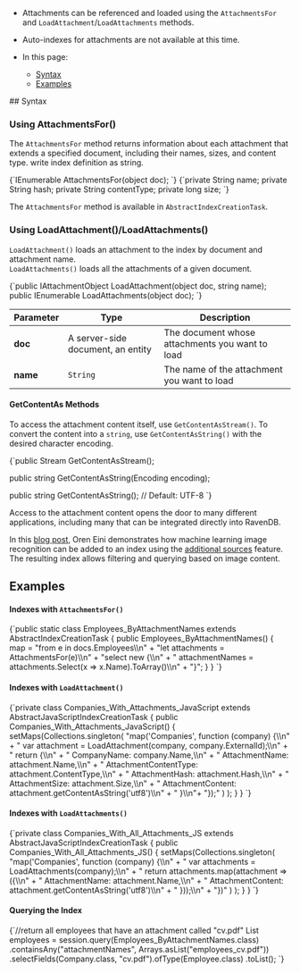 
<Admonition type="note" title="">

* Attachments can be referenced and loaded using the `AttachmentsFor` and 
`LoadAttachment`/`LoadAttachments` methods.  

* Auto-indexes for attachments are not available at this time.  

* In this page:  
  * [Syntax](../../document-extensions/attachments/indexing.mdx#syntax)  
  * [Examples](../../document-extensions/attachments/indexing.mdx#examples)  

</Admonition>
## Syntax

### Using AttachmentsFor()

The `AttachmentsFor` method returns information about each attachment that extends 
a specified document, including their names, sizes, and content type. write index definition as string.

<Tabs groupId='languageSyntax'>
<TabItem value="Method" label="Method">
<CodeBlock language="java">
{`IEnumerable<AttachmentName> AttachmentsFor(object doc);
`}
</CodeBlock>
</TabItem>
<TabItem value="AttachmentName" label="AttachmentName">
<CodeBlock language="java">
{`private String name;
private String hash;
private String contentType;
private long size;
`}
</CodeBlock>
</TabItem>
</Tabs>

The `AttachmentsFor` method is available in `AbstractIndexCreationTask`.

### Using LoadAttachment()/LoadAttachments()

`LoadAttachment()` loads an attachment to the index by document and attachment name.  
`LoadAttachments()` loads all the attachments of a given document.  

<TabItem value="syntax_2" label="syntax_2">
<CodeBlock language="java">
{`public IAttachmentObject LoadAttachment(object doc, string name);
public IEnumerable<IAttachmentObject> LoadAttachments(object doc);
`}
</CodeBlock>
</TabItem>

| Parameter | Type | Description |
| - | - | - |
| **doc** | A server-side document, an entity | The document whose attachments you want to load |
| **name** | `String` | The name of the attachment you want to load |

#### GetContentAs Methods

To access the attachment content itself, use `GetContentAsStream()`. To 
convert the content into a `string`, use `GetContentAsString()` with 
the desired character encoding.  

<TabItem value="csharp" label="csharp">
<CodeBlock language="csharp">
{`public Stream GetContentAsStream();

public string GetContentAsString(Encoding encoding);

public string GetContentAsString(); // Default: UTF-8
`}
</CodeBlock>
</TabItem>

<Admonition type="info" title="Applications for Attachment Content: Machine Learning" id="applications-for-attachment-content-machine-learning" href="#applications-for-attachment-content-machine-learning">
Access to the attachment content opens the door to many different 
applications, including many that can be integrated directly into 
RavenDB.  

In this [blog post](https://ayende.com/blog/192001-B/using-machine-learning-with-ravendb), 
Oren Eini demonstrates how machine learning image recognition can be 
added to an index using the [additional sources](../../indexes/extending-indexes.mdx) 
feature. The resulting index allows filtering and querying based on 
image content.  
</Admonition>



## Examples

#### Indexes with `AttachmentsFor()`

<Tabs groupId='languageSyntax'>
<TabItem value="JavaScript-syntax" label="JavaScript-syntax">
<CodeBlock language="java">
{`public static class Employees_ByAttachmentNames extends AbstractIndexCreationTask {
    public Employees_ByAttachmentNames() {
        map = "from e in docs.Employees\\n" +
            "let attachments = AttachmentsFor(e)\\n" +
            "select new {\\n" +
            "   attachmentNames = attachments.Select(x => x.Name).ToArray()\\n" +
            "}";
    }
}
`}
</CodeBlock>
</TabItem>
</Tabs>

#### Indexes with `LoadAttachment()`

<Tabs groupId='languageSyntax'>
<TabItem value="JavaScript-syntax" label="JavaScript-syntax">
<CodeBlock language="java">
{`private class Companies_With_Attachments_JavaScript extends AbstractJavaScriptIndexCreationTask {
    public Companies_With_Attachments_JavaScript() {
        setMaps(Collections.singleton(
            "map('Companies', function (company) {\\n" +
                "   var attachment = LoadAttachment(company, company.ExternalId);\\n" +
                "   return {\\n" +
                "       CompanyName: company.Name,\\n" +
                "       AttachmentName: attachment.Name,\\n" +
                "       AttachmentContentType: attachment.ContentType,\\n" +
                "       AttachmentHash: attachment.Hash,\\n" +
                "       AttachmentSize: attachment.Size,\\n" +
                "       AttachmentContent: attachment.getContentAsString('utf8')\\n" +
                "   }\\n"+
                "});"
            )
        );
    }
}
`}
</CodeBlock>
</TabItem>
</Tabs>

#### Indexes with `LoadAttachments()`

<Tabs groupId='languageSyntax'>
<TabItem value="JavaScript-syntax" label="JavaScript-syntax">
<CodeBlock language="java">
{`private class Companies_With_All_Attachments_JS extends AbstractJavaScriptIndexCreationTask {
    public Companies_With_All_Attachments_JS() {
        setMaps(Collections.singleton(
            "map('Companies', function (company) {\\n" +
            "    var attachments = LoadAttachments(company);\\n" +
            "    return attachments.map(attachment => ({\\n" +
            "        AttachmentName: attachment.Name,\\n" +
            "        AttachmentContent: attachment.getContentAsString('utf8')\\n" +
            "     }));\\n" +
            "})"
            )
        );
    }
}
`}
</CodeBlock>
</TabItem>
</Tabs>

#### Querying the Index


<TabItem value="query1" label="query1">
<CodeBlock language="java">
{`//return all employees that have an attachment called "cv.pdf"
List<Employee> employees = session.query(Employees_ByAttachmentNames.class)
    .containsAny("attachmentNames", Arrays.asList("employees_cv.pdf"))
    .selectFields(Company.class, "cv.pdf").ofType(Employee.class)
    .toList();
`}
</CodeBlock>
</TabItem>





